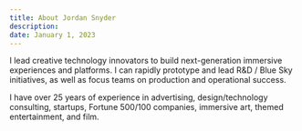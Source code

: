 ```yaml
---
title: About Jordan Snyder
description:
date: January 1, 2023
---
```


I lead creative technology innovators to build next-generation immersive experiences and platforms. I can rapidly prototype and lead R&D / Blue Sky initiatives, as well as focus teams on production and operational success.

I have over 25 years of experience in advertising, design/technology consulting, startups, Fortune 500/100 companies, immersive art, themed entertainment, and film.
